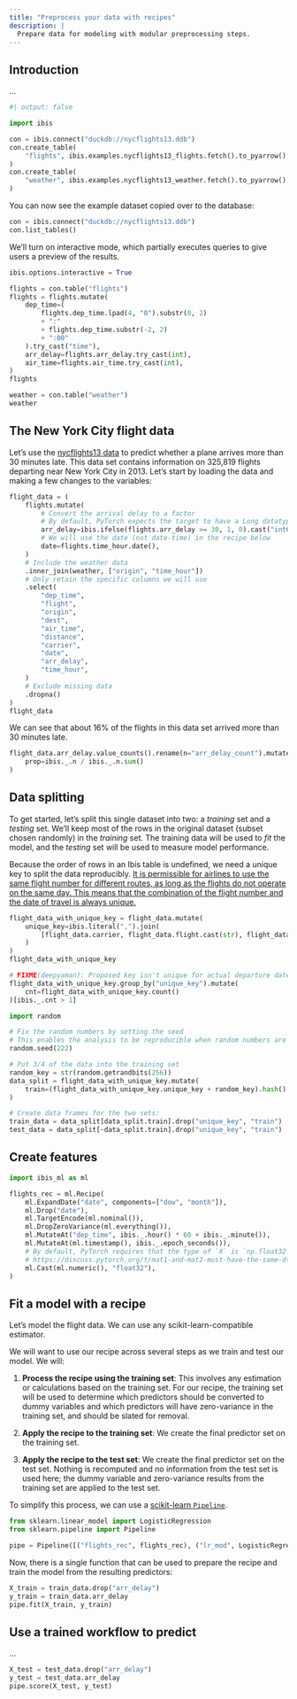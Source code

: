 ```yaml
---
title: "Preprocess your data with recipes"
description: |
  Prepare data for modeling with modular preprocessing steps.
---
```


## Introduction

...

```python
#| output: false

import ibis

con = ibis.connect("duckdb://nycflights13.ddb")
con.create_table(
    "flights", ibis.examples.nycflights13_flights.fetch().to_pyarrow(), overwrite=True
)
con.create_table(
    "weather", ibis.examples.nycflights13_weather.fetch().to_pyarrow(), overwrite=True
)
```

You can now see the example dataset copied over to the database:

```python
con = ibis.connect("duckdb://nycflights13.ddb")
con.list_tables()
```

We'll turn on interactive mode, which partially executes queries to give users a preview of the results.

```python
ibis.options.interactive = True
```

```python
flights = con.table("flights")
flights = flights.mutate(
    dep_time=(
        flights.dep_time.lpad(4, "0").substr(0, 2)
        + ":"
        + flights.dep_time.substr(-2, 2)
        + ":00"
    ).try_cast("time"),
    arr_delay=flights.arr_delay.try_cast(int),
    air_time=flights.air_time.try_cast(int),
)
flights
```

```python
weather = con.table("weather")
weather
```

## The New York City flight data

Let's use the [nycflights13 data](https://github.com/hadley/nycflights13) to predict whether a plane arrives more than 30 minutes late. This data set contains information on 325,819 flights departing near New York City in 2013. Let's start by loading the data and making a few changes to the variables:

```python
flight_data = (
    flights.mutate(
        # Convert the arrival delay to a factor
        # By default, PyTorch expects the target to have a Long datatype
        arr_delay=ibis.ifelse(flights.arr_delay >= 30, 1, 0).cast("int64"),
        # We will use the date (not date-time) in the recipe below
        date=flights.time_hour.date(),
    )
    # Include the weather data
    .inner_join(weather, ["origin", "time_hour"])
    # Only retain the specific columns we will use
    .select(
        "dep_time",
        "flight",
        "origin",
        "dest",
        "air_time",
        "distance",
        "carrier",
        "date",
        "arr_delay",
        "time_hour",
    )
    # Exclude missing data
    .dropna()
)
flight_data
```

We can see that about 16% of the flights in this data set arrived more than 30 minutes late.

```python
flight_data.arr_delay.value_counts().rename(n="arr_delay_count").mutate(
    prop=ibis._.n / ibis._.n.sum()
)
```

## Data splitting

To get started, let's split this single dataset into two: a _training_ set and a _testing_ set. We'll keep most of the rows in the original dataset (subset chosen randomly) in the _training_ set. The training data will be used to _fit_ the model, and the _testing_ set will be used to measure model performance.

Because the order of rows in an Ibis table is undefined, we need a unique key to split the data reproducibly. [It is permissible for airlines to use the same flight number for different routes, as long as the flights do not operate on the same day. This means that the combination of the flight number and the date of travel is always unique.](https://www.euclaim.com/blog/flight-numbers-explained#:~:text=Can%20flight%20numbers%20be%20reused,of%20travel%20is%20always%20unique.)

```python
flight_data_with_unique_key = flight_data.mutate(
    unique_key=ibis.literal(",").join(
        [flight_data.carrier, flight_data.flight.cast(str), flight_data.date.cast(str)]
    )
)
flight_data_with_unique_key
```

```python
# FIXME(deepyaman): Proposed key isn't unique for actual departure date.
flight_data_with_unique_key.group_by("unique_key").mutate(
    cnt=flight_data_with_unique_key.count()
)[ibis._.cnt > 1]
```

```python
import random

# Fix the random numbers by setting the seed
# This enables the analysis to be reproducible when random numbers are used
random.seed(222)

# Put 3/4 of the data into the training set
random_key = str(random.getrandbits(256))
data_split = flight_data_with_unique_key.mutate(
    train=(flight_data_with_unique_key.unique_key + random_key).hash().abs() % 4 < 3
)

# Create data frames for the two sets:
train_data = data_split[data_split.train].drop("unique_key", "train")
test_data = data_split[~data_split.train].drop("unique_key", "train")
```

## Create features

```python
import ibis_ml as ml

flights_rec = ml.Recipe(
    ml.ExpandDate("date", components=["dow", "month"]),
    ml.Drop("date"),
    ml.TargetEncode(ml.nominal()),
    ml.DropZeroVariance(ml.everything()),
    ml.MutateAt("dep_time", ibis._.hour() * 60 + ibis._.minute()),
    ml.MutateAt(ml.timestamp(), ibis._.epoch_seconds()),
    # By default, PyTorch requires that the type of `X` is `np.float32`.
    # https://discuss.pytorch.org/t/mat1-and-mat2-must-have-the-same-dtype-but-got-double-and-float/197555/2
    ml.Cast(ml.numeric(), "float32"),
)
```

## Fit a model with a recipe

Let's model the flight data. We can use any scikit-learn-compatible estimator.

We will want to use our recipe across several steps as we train and test our model. We will:

1. **Process the recipe using the training set**: This involves any estimation or calculations based on the training set. For our recipe, the training set will be used to determine which predictors should be converted to dummy variables and which predictors will have zero-variance in the training set, and should be slated for removal.

1. **Apply the recipe to the training set**: We create the final predictor set on the training set.

1. **Apply the recipe to the test set**: We create the final predictor set on the test set. Nothing is recomputed and no information from the test set is used here; the dummy variable and zero-variance results from the training set are applied to the test set.

To simplify this process, we can use a [scikit-learn `Pipeline`](https://scikit-learn.org/stable/modules/generated/sklearn.pipeline.Pipeline.html).

```python
from sklearn.linear_model import LogisticRegression
from sklearn.pipeline import Pipeline

pipe = Pipeline([("flights_rec", flights_rec), ("lr_mod", LogisticRegression())])
```

Now, there is a single function that can be used to prepare the recipe and train the model from the resulting predictors:

```python
X_train = train_data.drop("arr_delay")
y_train = train_data.arr_delay
pipe.fit(X_train, y_train)
```

## Use a trained workflow to predict

...

```python
X_test = test_data.drop("arr_delay")
y_test = test_data.arr_delay
pipe.score(X_test, y_test)
```
